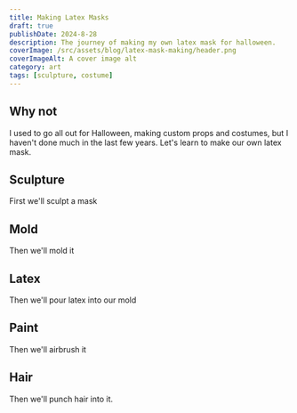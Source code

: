 ```yaml
---
title: Making Latex Masks
draft: true
publishDate: 2024-8-28
description: The journey of making my own latex mask for halloween.
coverImage: /src/assets/blog/latex-mask-making/header.png
coverImageAlt: A cover image alt
category: art
tags: [sculpture, costume]
---
```


## Why not
I used to go all out for Halloween, making custom props and costumes, but I haven't done much in the last few years.
Let's learn to make our own latex mask.

## Sculpture
First we'll sculpt a mask
## Mold
Then we'll mold it
## Latex
Then we'll pour latex into our mold
## Paint
Then we'll airbrush it
## Hair
Then we'll punch hair into it.
